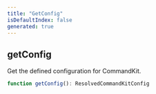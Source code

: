```yaml
---
title: "GetConfig"
isDefaultIndex: false
generated: true
---
```



<!-- This file was generated from the CommandKit source. Do not modify. Instead, re-run the "docgen" script -->


## getConfig

<GenerationInfo sourceFile="packages/commandkit/src/config/config.ts" sourceLine="12" packageName="commandkit" />

Get the defined configuration for CommandKit.

```ts title="Signature"
function getConfig(): ResolvedCommandKitConfig
```

